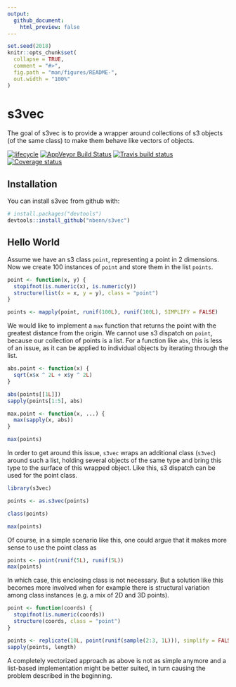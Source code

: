```yaml
---
output:
  github_document:
    html_preview: false
---
```


<!-- README.md is generated from README.Rmd. Please edit that file -->
<!-- build with rmarkdown::render("README.Rmd") -->

```r
set.seed(2018)
knitr::opts_chunk$set(
  collapse = TRUE,
  comment = "#>",
  fig.path = "man/figures/README-",
  out.width = "100%"
)
```
# s3vec

The goal of s3vec is to provide a wrapper around collections of s3 objects (of the same class) to make them behave like vectors of objects.

[![lifecycle](https://img.shields.io/badge/lifecycle-experimental-orange.svg)](https://img.shields.io/badge/lifecycle-experimental-orange.svg)
[![AppVeyor Build Status](https://ci.appveyor.com/api/projects/status/github/nbenn/s3vec?branch=master&svg=true)](https://ci.appveyor.com/project/nbenn/s3vec)
[![Travis build status](https://travis-ci.org/nbenn/s3vec.svg?branch=master)](https://travis-ci.org/nbenn/s3vec)
[![Coverage status](https://codecov.io/gh/nbenn/s3vec/branch/master/graph/badge.svg)](https://codecov.io/github/nbenn/s3vec?branch=master)

## Installation

You can install s3vec from github with:

```r
# install.packages("devtools")
devtools::install_github("nbenn/s3vec")
```

## Hello World

Assume we have an s3 class `point`, representing a point in 2 dimensions. Now we create 100 instances of `point` and store them in the list `points`.

```r
point <- function(x, y) {
  stopifnot(is.numeric(x), is.numeric(y))
  structure(list(x = x, y = y), class = "point")
}

points <- mapply(point, runif(100L), runif(100L), SIMPLIFY = FALSE)
```

We would like to implement a `max` function that returns the point with the greatest distance from the origin. We cannot use s3 dispatch on `point`, because our collection of points is a list. For a function like `abs`, this is less of an issue, as it can be applied to individual objects by iterating through the list. 

```r
abs.point <- function(x) {
  sqrt(x$x ^ 2L + x$y ^ 2L)
}

abs(points[[1L]])
sapply(points[1:5], abs)

max.point <- function(x, ...) {
  max(sapply(x, abs))
}

max(points)
```

In order to get around this issue, `s3vec` wraps an additional class (`s3vec`) around such a list, holding several objects of the same type and bring this type to the surface of this wrapped object. Like this, s3 dispatch can be used for the point class.

```r
library(s3vec)

points <- as.s3vec(points)

class(points)

max(points)
```

Of course, in a simple scenario like this, one could argue that it makes more sense to use the point class as

```r
points <- point(runif(5L), runif(5L))
max(points)
```

In which case, this enclosing class is not necessary. But a solution like this becomes more involved when for example there is structural variation among class instances (e.g. a mix of 2D and 3D points).

```r
point <- function(coords) {
  stopifnot(is.numeric(coords))
  structure(coords, class = "point")
}

points <- replicate(10L, point(runif(sample(2:3, 1L))), simplify = FALSE)
sapply(points, length)
```

A completely vectorized approach as above is not as simple anymore and a list-based implementation might be better suited, in turn causing the problem described in the beginning.
